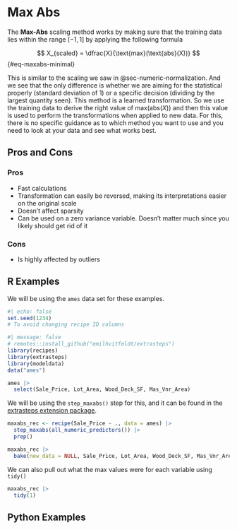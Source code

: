 # Max Abs {#sec-numeric-maxabs}

The **Max-Abs** scaling method works by making sure that the training data lies within the range $[-1, 1]$ by applying the following formula

$$
X_{scaled} = \dfrac{X}{\text{max}(\text{abs}(X))}
$$ {#eq-maxabs-minimal}

This is similar to the scaling we saw in @sec-numeric-normalization. And we see that the only difference is whether we are aiming for the statistical properly (standard deviation of 1) or a specific decision (dividing by the largest quantity seen). This method is a learned transformation. So we use the training data to derive the right value of $\text{max}(\text{abs}(X))$ and then this value is used to perform the transformations when applied to new data. For this, there is no specific guidance as to which method you want to use and you need to look at your data and see what works best.

## Pros and Cons

### Pros

-   Fast calculations
-   Transformation can easily be reversed, making its interpretations easier on the original scale
-   Doesn't affect sparsity
-   Can be used on a zero variance variable. Doesn't matter much since you likely should get rid of it

### Cons

-   Is highly affected by outliers

## R Examples

We will be using the `ames` data set for these examples.

```r
#| echo: false
set.seed(1234)
# To avoid changing recipe ID columns
```

```r
#| message: false
# remotes::install_github("emilhvitfeldt/extrasteps")
library(recipes)
library(extrasteps)
library(modeldata)
data("ames")

ames |>
  select(Sale_Price, Lot_Area, Wood_Deck_SF, Mas_Vnr_Area)
```

We will be using the `step_maxabs()` step for this, and it can be found in the [extrasteps extension package](https://github.com/EmilHvitfeldt/extrasteps/).

```r
maxabs_rec <- recipe(Sale_Price ~ ., data = ames) |>
  step_maxabs(all_numeric_predictors()) |>
  prep()

maxabs_rec |>
  bake(new_data = NULL, Sale_Price, Lot_Area, Wood_Deck_SF, Mas_Vnr_Area)
```

We can also pull out what the max values were for each variable using `tidy()`

```r
maxabs_rec |>
  tidy(1)
```

## Python Examples
